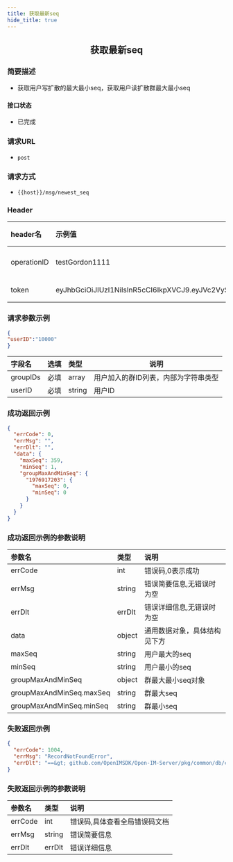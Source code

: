 ```yaml
---
title: 获取最新seq
hide_title: true
---
```


<center>

## 获取最新seq

</center>

### 简要描述
- 获取用户写扩散的最大最小seq，获取用户读扩散群最大最小seq
#### 接口状态
- 已完成
### 请求URL
- `post`
### 请求方式
- `{{host}}/msg/newest_seq`


### Header
|header名|示例值|选填|类型|说明|
|:----    |:-------    |:--- |---|------      |
|operationID|testGordon1111|必填|string|operationID用于全局链路追踪|
|token|eyJhbGciOiJIUzI1NiIsInR5cCI6IkpXVCJ9.eyJVc2VySUQiOiJvcGVuSU0xMjM0NTYiLCJQbGF0Zm9ybUlEIjoxLCJleHAiOjE2OTU4MjE4MDUsIm5iZiI6MTY4ODA0NTUwNSwiaWF0IjoxNjg4MDQ1ODA1fQ.cY4ecn4qNO59uOkjLiJXSVg57INKOeeXxsNA2ABVFeg|必填|string|管理员或者用户token|


### 请求参数示例


```json
{
"userID":"10000"
}
```
|字段名|选填|类型|说明|
|:----    |:-------    |:--- |---|
|groupIDs|必填|array|用户加入的群ID列表，内部为字符串类型|
|userID|必填|string|用户ID|
### 成功返回示例


```json
{
  "errCode": 0,
  "errMsg": "",
  "errDlt": "",
  "data": {
    "maxSeq": 359,
    "minSeq": 1,
    "groupMaxAndMinSeq": {
      "1976917203": {
        "maxSeq": 0,
        "minSeq": 0
      }
    }
  }
}
```
### 成功返回示例的参数说明


|参数名|类型|说明|
|:----    |:-------    |:--- |
|errCode|int|错误码,0表示成功|
|errMsg|string|错误简要信息,无错误时为空|
|errDlt|errDlt|错误详细信息,无错误时为空|
|data|object|通用数据对象，具体结构见下方|
|maxSeq|string|用户最大的seq|
|minSeq|string|用户最小的seq|
|groupMaxAndMinSeq|object|群最大最小seq对象|
|groupMaxAndMinSeq.maxSeq|string|群最大seq|
|groupMaxAndMinSeq.minSeq|string|群最小seq|
### 失败返回示例


```json
{
  "errCode": 1004,
  "errMsg": "RecordNotFoundError",
  "errDlt": "==&gt; github.com/OpenIMSDK/Open-IM-Server/pkg/common/db/cache.(*cache).GetGroupMaxSeq()@160: : redis: nil"
}
```
### 失败返回示例的参数说明


|参数名|类型|说明|
|:----    |:-------    |:--- |
|errCode|int|错误码,具体查看全局错误码文档|
|errMsg|string|错误简要信息|
|errDlt|errDlt|错误详细信息|
